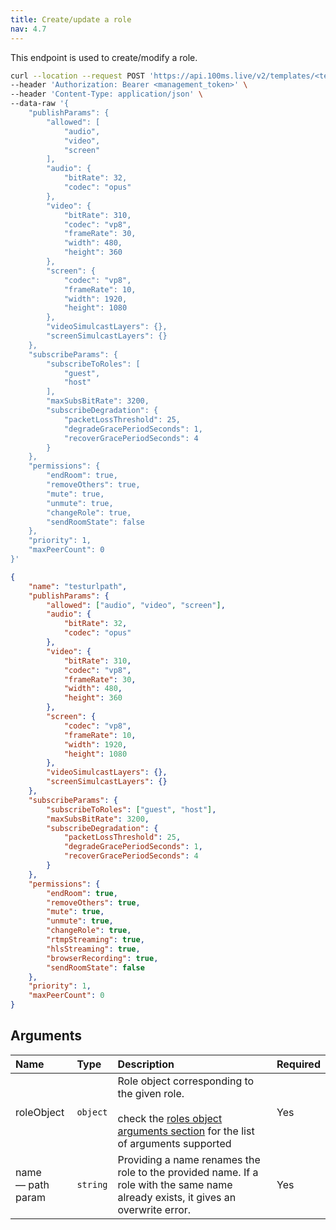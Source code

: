 ```yaml
---
title: Create/update a role
nav: 4.7
---
```


This endpoint is used to create/modify a role.

<PostRequest title="https://api.100ms.live/v2/templates/<template_id>/roles/<role_name>" />

<Request id="req-0">

```bash
curl --location --request POST 'https://api.100ms.live/v2/templates/<template_id>/roles/<role_name>' \
--header 'Authorization: Bearer <management_token>' \
--header 'Content-Type: application/json' \
--data-raw '{
    "publishParams": {
        "allowed": [
            "audio",
            "video",
            "screen"
        ],
        "audio": {
            "bitRate": 32,
            "codec": "opus"
        },
        "video": {
            "bitRate": 310,
            "codec": "vp8",
            "frameRate": 30,
            "width": 480,
            "height": 360
        },
        "screen": {
            "codec": "vp8",
            "frameRate": 10,
            "width": 1920,
            "height": 1080
        },
        "videoSimulcastLayers": {},
        "screenSimulcastLayers": {}
    },
    "subscribeParams": {
        "subscribeToRoles": [
            "guest",
            "host"
        ],
        "maxSubsBitRate": 3200,
        "subscribeDegradation": {
            "packetLossThreshold": 25,
            "degradeGracePeriodSeconds": 1,
            "recoverGracePeriodSeconds": 4
        }
    },
    "permissions": {
        "endRoom": true,
        "removeOthers": true,
        "mute": true,
        "unmute": true,
        "changeRole": true,
        "sendRoomState": false
    },
    "priority": 1,
    "maxPeerCount": 0
}'
```

</Request>

<ResponseBox id="res-0" status="200 Ok">

```json
{
    "name": "testurlpath",
    "publishParams": {
        "allowed": ["audio", "video", "screen"],
        "audio": {
            "bitRate": 32,
            "codec": "opus"
        },
        "video": {
            "bitRate": 310,
            "codec": "vp8",
            "frameRate": 30,
            "width": 480,
            "height": 360
        },
        "screen": {
            "codec": "vp8",
            "frameRate": 10,
            "width": 1920,
            "height": 1080
        },
        "videoSimulcastLayers": {},
        "screenSimulcastLayers": {}
    },
    "subscribeParams": {
        "subscribeToRoles": ["guest", "host"],
        "maxSubsBitRate": 3200,
        "subscribeDegradation": {
            "packetLossThreshold": 25,
            "degradeGracePeriodSeconds": 1,
            "recoverGracePeriodSeconds": 4
        }
    },
    "permissions": {
        "endRoom": true,
        "removeOthers": true,
        "mute": true,
        "unmute": true,
        "changeRole": true,
        "rtmpStreaming": true,
        "hlsStreaming": true,
        "browserRecording": true,
        "sendRoomState": false
    },
    "priority": 1,
    "maxPeerCount": 0
}
```

</ResponseBox>

## Arguments

| Name                    | Type     | Description                                                                                                                                                                                                    | Required |
| :---------------------- | :------- | :------------------------------------------------------------------------------------------------------------------------------------------------------------------------------------------------------------- | :------- |
| roleObject <br/>        | `object` | Role object corresponding to the given role. <br/><br/>check the [roles object arguments section](/server-side/v2/policy/create-template-via-api#roles-object-arguments) for the list of arguments supported | Yes      |
| name <br/> — path param | `string` | Providing a name renames the role to the provided name. If a role with the same name already exists, it gives an overwrite error.                                                                              | Yes      |
